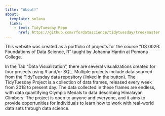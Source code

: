 ```yaml
---
title: "About!"
about:
  template: solana
  links:
    - text: TidyTuesday Repo
      href: https://github.com/rfordatascience/tidytuesday/tree/master
---
```


This website was created as a portfolio of projects for the course "DS 002R: Foundations of Data Science, R" taught by Johanna Hardin at Pomona College.

In the Tab "Data Visualization", there are several visualizations created for four projects using R and/or SQL. Multiple projects include data sourced from the TidyTuesday data repository (linked in the button). The TidyTuesday Project is a collection of data frames, released every week from 2018 to present day. The data collected in these frames are endless, with data quantifying Olympic Medals to data describing Himalayan Climbers. The project is open to anyone and everyone, and it aims to provide opportunities for individuals to learn how to work with real-world data sets through data science.
